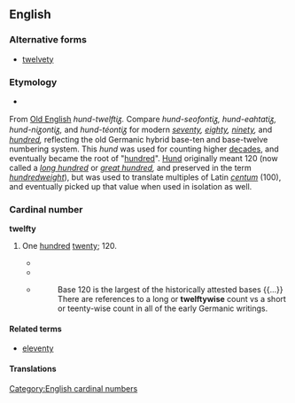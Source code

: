 ==English==

===Alternative forms===
* [[twelvety]]

===Etymology===
* {{suffix|twelve|ty}}
From [[Old English]] ''hund-twelftiᵹ.'' Compare ''hund-seofontiᵹ, hund-eahtatiᵹ, hund-niᵹontiᵹ,'' and ''hund-téontiᵹ'' for modern ''[[seventy]], [[eighty]], [[ninety]],'' and ''[[hundred]],'' reflecting the old Germanic hybrid base-ten and base-twelve numbering system. This ''hund'' was used for counting higher [[decade]]s, and eventually became the root of "[[hundred]]". [[Hund]] originally meant 120 (now called a ''[[long hundred]]'' or ''[[great hundred]],'' and preserved in the term ''[[hundredweight]]''), but was used to translate multiples of Latin ''[[centum]]'' (100), and eventually picked up that value when used in isolation as well.

===Cardinal number===
'''twelfty'''

# {{nonstandard}} One [[hundred]] [[twenty]]; 120.
#* {{quote-book
|title=Arithmetic, Oral and Written
|author=Thomas H. Palmer
|page=36
|year=1854
|passage=Thirty-six from a hundred and twenty-nine? ['''twelvety'''-nine.]}}
#* {{quote-book
|title=Report and Proceedings of the Convention
|page=1
|author=International Ladies' Garment Workers' Union
|year=1922
|passage=The '''twelfty-six''' [126] weeks' strike taught us the value of being organized}}
#* {{rfdate}} {{cite web
| last =Krieger
| first =Wendy
| url =http://www.geocities.com/os2fan2/gloss/pttwelfty.html
| title =Twelfty for Decimal-Users
| accessdate =2008-09-15}}
#*: Base 120 is the largest of the historically attested bases {{...}} There are references to a long  or '''twelftywise''' count vs a short or teenty-wise count in all of the early Germanic writings.

====Related terms====
* [[eleventy]]

====Translations====
{{trans-top|one hundred twenty}}
{{trans-mid}}
{{trans-bottom}}

[[Category:English cardinal numbers]]